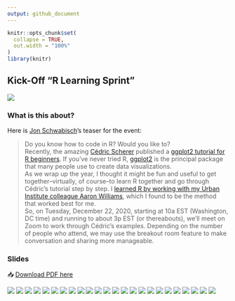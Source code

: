 ```yaml
---
output: github_document
---
```


<!-- README.md is generated from README.Rmd. Please edit that file -->

```r
knitr::opts_chunk$set(
  collapse = TRUE,
  out.width = "100%"
)
library(knitr)
```

## Kick-Off "R Learning Sprint"

![](https://policyviz.com/wp-content/uploads/2020/12/RLearningSprint-1140x647.png)

### What is this about?

Here is [Jon Schwabisch](https://twitter.com/jschwabish)'s teaser for the event:

> Do you know how to code in R? Would you like to?  
Recently, the amazing [Cédric Scherer](https://twitter.com/CedScherer) published a [ggplot2 tutorial for R beginners](https://cedricscherer.netlify.app/2019/08/05/a-ggplot2-tutorial-for-beautiful-plotting-in-r/). If you’ve never tried R, [ggplot2](https://ggplot2.tidyverse.org/) is the principal package that many people use to create data visualizations.  
As we wrap up the year, I thought it might be fun and useful to get together–virtually, of course–to learn R together and go through Cédric’s tutorial step by step. I [learned R by working with my Urban Institute colleague Aaron Williams](https://medium.com/@urban_institute/learning-r-a-conversation-982130d75104), which I found to be the method that worked best for me.  
So, on Tuesday, December 22, 2020, starting at 10a EST (Washington, DC time) and running to about 3p EST (or thereabouts), we’ll meet on Zoom to work through Cédric’s examples. Depending on the number of people who attend, we may use the breakout room feature to make conversation and sharing more manageable.

### Slides

📥 [Download PDF here](https://raw.githubusercontent.com/Z3tt/Jons_R_Learning_Sprint/main/kick-off.pdf)

![](./slides/kick-off-001.png)
![](./slides/kick-off-002.png)
![](./slides/kick-off-003.png)
![](./slides/kick-off-004.png)
![](./slides/kick-off-005.png)
![](./slides/kick-off-006.png)
![](./slides/kick-off-007.png)
![](./slides/kick-off-008.png)
![](./slides/kick-off-009.png)
![](./slides/kick-off-010.png)
![](./slides/kick-off-011.png)
![](./slides/kick-off-012.png)
![](./slides/kick-off-013.png)
![](./slides/kick-off-014.png)
![](./slides/kick-off-015.png)
![](./slides/kick-off-016.png)
![](./slides/kick-off-017.png)
![](./slides/kick-off-018.png)
![](./slides/kick-off-019.png)
![](./slides/kick-off-020.png)
![](./slides/kick-off-021.png)
![](./slides/kick-off-022.png)
![](./slides/kick-off-023.png)
![](./slides/kick-off-024.png)
